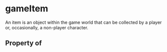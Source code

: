 # gameItem

An item is an object within the game world that can be collected by a player or, occasionally, a non-player character.

## Property of



